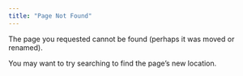 ```yaml
---
title: "Page Not Found"
---
```


The page you requested cannot be found (perhaps it was moved or renamed).

You may want to try searching to find the page's new location.